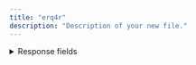 ```yaml
---
title: "erq4r"
description: "Description of your new file."
---
```


<details>
  <summary>Response fields</summary>

  | Field | Type   | Description          |
  | ----- | ------ | -------------------- |
  | id    | string | Unique identifier    |
  | ok    | bool   | Whether it succeeded |
</details>